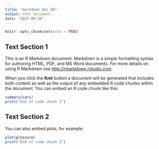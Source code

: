 ```yaml
---
title: "markdown_doc Q8"
output: html_document
date: "2025-09-16"
---
```


```r
knitr::opts_chunk$set(echo = TRUE)
```

## Text Section 1

This is an R Markdown document. Markdown is a simple formatting syntax for authoring HTML, PDF, and MS Word documents. For more details on using R Markdown see <http://rmarkdown.rstudio.com>.

When you click the **Knit** button a document will be generated that includes both content as well as the output of any embedded R code chunks within the document. You can embed an R code chunk like this:

```r
summary(cars)
print("End of code chunk 1")
```

## Text Section 2

You can also embed plots, for example:

```r
plot(pressure)
print("End of code chunk 2")
```
